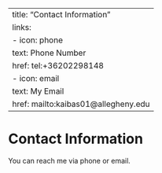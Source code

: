 
---
title: "Contact Information"
links:
  - icon: phone
    text: Phone Number
    href: tel:+36202298148
  - icon: email
    text: My Email
    href: mailto:kaibas01@allegheny.edu
---

# Contact Information

You can reach me via phone or email.
        